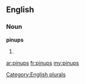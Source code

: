 ==English==

===Noun===
'''pinups'''

# {{plural of|[[pinup]]}}

[[Category:English plurals]]

[[ar:pinups]]
[[fr:pinups]]
[[my:pinups]]